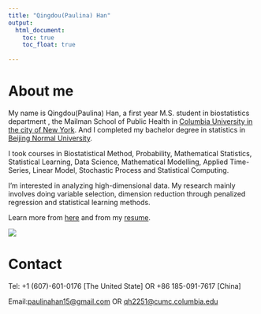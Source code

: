```yaml
---
title: "Qingdou(Paulina) Han"
output: 
  html_document:
    toc: true
    toc_float: true
   
---
```


# About me

My name is Qingdou(Paulina) Han, a first year M.S. student in biostatistics department , the Mailman School of Public Health in [Columbia University in the city of New York](https://www.columbia.edu/). And I completed my bachelor degree in statistics in [Beijing Normal University](https://www.bnu.edu.cn/).

I took courses in Biostatistical Method, Probability, Mathematical Statistics, Statistical Learning, Data Science, Mathematical Modelling, Applied Time-Series, Linear Model, Stochastic Process and Statistical Computing.

I'm interested in analyzing high-dimensional data. My research mainly involves doing variable selection, dimension reduction through penalized regression and statistical learning methods.

Learn more from [here](about.html) and from my [resume](Han.Qingdou.Resume V1.pdf).

![](photo.jpg)

# Contact
Tel: +1 (607)-601-0176 [The United State] OR +86 185-091-7617 [China]

Email:<paulinahan15@gmail.com> OR <qh2251@cumc.columbia.edu>
